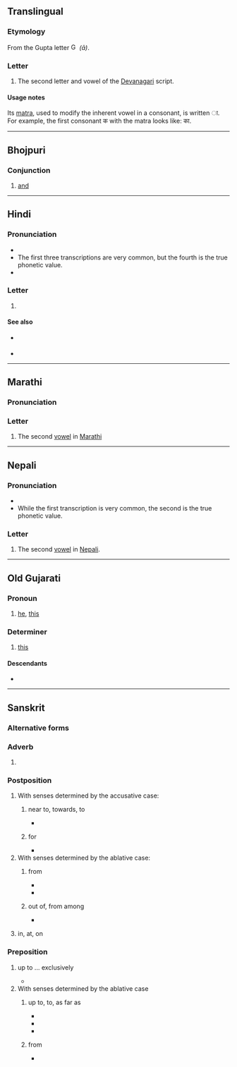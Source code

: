 {{character info}}
==Translingual==

===Etymology===
From the Gupta letter [[File:Gupta_allahabad_aa.svg|15px]] ''(ā)''.

===Letter===
{{mul-Deva|ā}}

# The second letter and vowel of the [[Devanagari]] script.

====Usage notes====
Its [[matra]], used to modify the inherent vowel in a consonant, is written ा. For example, the first consonant क with the matra looks like: का.

----

==Bhojpuri==

===Conjunction===
{{head|bho|conjunction|Kaithi|𑂄}}

# [[and]]

----

==Hindi==

===Pronunciation===
* {{IPA|hi|/aː/|/a/|/ɑː/|[äː]}}
* The first three transcriptions are very common, but the fourth is the true phonetic value.
* {{audio|hi|Hi-आ.ogg|Audio}}

===Letter===
{{head|hi|letter|tr=ā}}

# {{n-g|the second [[vowel]] of [[Hindi]]}}

====See also====
* {{sense|matra}} {{l|hi|ा}}
* {{list:Devanagari script letters/hi}}

----

==Marathi==

===Pronunciation===
{{IPA|mr|/a/}}

===Letter===
{{head|mr|letter}}

# The second [[vowel]] in [[Marathi]]

----

==Nepali==

===Pronunciation===
* {{ne-IPA}}
* While the first transcription is very common, the second is the true phonetic value.

===Letter===
{{head|ne|letter}}

# The second [[vowel]] in [[Nepali]].

----

==Old Gujarati==

===Pronoun===
{{head|inc-ogu|pronoun|tr=ā}}

# [[he]], [[this]]

===Determiner===
{{head|inc-ogu|determiner|tr=ā}}

# [[this]]

====Descendants====
* {{desc|gu|આ}}

----

==Sanskrit==

===Alternative forms===
{{sa-alt|}}

===Adverb===
{{head|sa|adverb|tr=ā́}}

# {{label|sa|Vedic}} {{form of|sa|separated form|आ-}}

===Postposition===
{{head|sa|postposition|tr=ā́}}

# With senses determined by the accusative case:
## {{label|sa|+ accusative}} near to, towards, to
##* {{Q|sa||RV}}
## {{label|sa|+ accusative}} for
##* {{Q|sa||RV}}
# With senses determined by the ablative case:
## {{label|sa|+ ablative}} from
##* {{Q|sa||RV}}
##* {{Q|sa||AV}}
## {{label|sa|+ ablative}} out of, from among
##* {{Q|sa||RV}}
# {{label|sa|+locative}} in, at, on

===Preposition===
{{head|sa|preposition|tr=ā́}}

# {{label|sa|+ accusative}} up to ... exclusively
#* {{Q|sa||AitBr}}
# With senses determined by the ablative case
## {{label|sa|+ ablative}} up to, to, as far as
##* {{Q|sa||RV}}
##* {{Q|sa||AV}}
##* {{RQ:sa:K1237 quote|10|vimadayanti|10}}
## {{label|sa|+ ablative}} from
##* {{Q|sa||RV}}